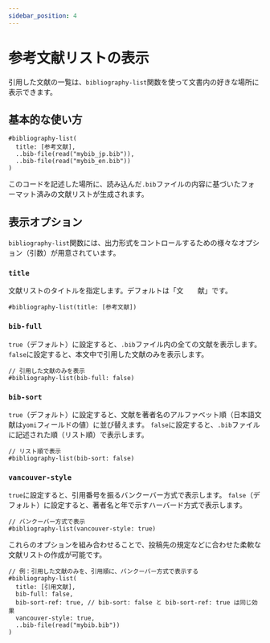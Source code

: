 ```yaml
---
sidebar_position: 4
---
```


# 参考文献リストの表示

引用した文献の一覧は、`bibliography-list`関数を使って文書内の好きな場所に表示できます。

## 基本的な使い方

```typst
#bibliography-list(
  title: [参考文献],
  ..bib-file(read("mybib_jp.bib")),
  ..bib-file(read("mybib_en.bib"))
)
```

このコードを記述した場所に、読み込んだ`.bib`ファイルの内容に基づいたフォーマット済みの文献リストが生成されます。

## 表示オプション

`bibliography-list`関数には、出力形式をコントロールするための様々なオプション（引数）が用意されています。

### `title`

文献リストのタイトルを指定します。デフォルトは「文　　献」です。

```typst
#bibliography-list(title: [参考文献])
```

### `bib-full`

`true`（デフォルト）に設定すると、`.bib`ファイル内の全ての文献を表示します。
`false`に設定すると、本文中で引用した文献のみを表示します。

```typst
// 引用した文献のみを表示
#bibliography-list(bib-full: false)
```

### `bib-sort`

`true`（デフォルト）に設定すると、文献を著者名のアルファベット順（日本語文献は`yomi`フィールドの値）に並び替えます。
`false`に設定すると、`.bib`ファイルに記述された順（リスト順）で表示します。

```typst
// リスト順で表示
#bibliography-list(bib-sort: false)
```

### `vancouver-style`

`true`に設定すると、引用番号を振るバンクーバー方式で表示します。
`false`（デフォルト）に設定すると、著者名と年で示すハーバード方式で表示します。

```typst
// バンクーバー方式で表示
#bibliography-list(vancouver-style: true)
```

これらのオプションを組み合わせることで、投稿先の規定などに合わせた柔軟な文献リストの作成が可能です。

```typst
// 例：引用した文献のみを、引用順に、バンクーバー方式で表示する
#bibliography-list(
  title: [引用文献],
  bib-full: false,
  bib-sort-ref: true, // bib-sort: false と bib-sort-ref: true は同じ効果
  vancouver-style: true,
  ..bib-file(read("mybib.bib"))
)
```